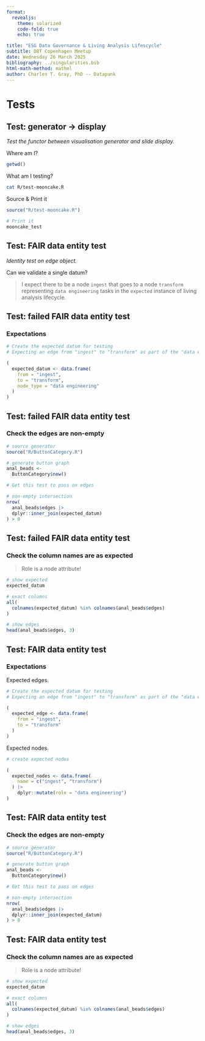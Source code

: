 ```yaml
---
format: 
  revealjs:
    theme: solarized
    code-fold: true
    echo: true

title: "ESG Data Governance & Living Analysis Lifescycle"
subtitle: DBT Copenhagen Meetup
date: Wednesday 26 March 2025
bibliography: ../singularities.bib
html-math-method: mathml
author: Charles T. Gray, PhD -- Datapunk
---
```


# Tests

## Test: generator $\to$ display

*Test the functor between visualisation generator and slide display.*

Where am I? 

```r
getwd()

```

What am I testing?
```bash
cat R/test-mooncake.R

```

Source & Print it
```r

source("R/test-mooncake.R")

# Print it 
mooncake_test
```

## Test: FAIR data entity test

*Identity test on edge object.*

Can we validate a single datum? 

> I expect there to be a node `ingest` that goes to a node `transform` representing `data engineering` tasks in the `expected` instance of living analysis lifecycle.

## Test: failed FAIR data entity test

### Expectations

```r


# Create the expected datum for testing
# Expecting an edge from "ingest" to "transform" as part of the "data engineering" process

(
  expected_datum <- data.frame(
    from = "ingest",
    to = "transform",
    node_type = "data engineering"
  )
)
```

## Test: failed FAIR data entity test

### Check the edges are non-empty

```r


# source generator
source("R/ButtonCategory.R")

# generate button graph
anal_beads <- 
  ButtonCategory$new()

# Get this test to pass on edges

# non-empty intersection
nrow(
  anal_beads$edges |>
  dplyr::inner_join(expected_datum)
) > 0

```

## Test: failed FAIR data entity test

### Check the column names are as expected 

> Role is a node attribute! 


```r


# show expected
expected_datum

# exact columns
all(
  colnames(expected_datum) %in% colnames(anal_beads$edges)
)

# show edges
head(anal_beads$edges, 3)
```

## Test: FAIR data entity test

### Expectations

Expected edges.

```r


# Create the expected datum for testing
# Expecting an edge from "ingest" to "transform" as part of the "data engineering" process

(
  expected_edge <- data.frame(
    from = "ingest",
    to = "transform"
  )
)

```

Expected nodes.

```r
# create expected nodes

(
  expected_nodes <- data.frame(
    name = c("ingest", "transform")
  ) |>
    dplyr::mutate(role = "data engineering")
)

```

## Test: FAIR data entity test

### Check the edges are non-empty

```r


# source generator
source("R/ButtonCategory.R")

# generate button graph
anal_beads <- 
  ButtonCategory$new()

# Get this test to pass on edges

# non-empty intersection
nrow(
  anal_beads$edges |>
  dplyr::inner_join(expected_datum)
) > 0

```

## Test: FAIR data entity test

### Check the column names are as expected 

> Role is a node attribute! 


```r


# show expected
expected_datum

# exact columns
all(
  colnames(expected_datum) %in% colnames(anal_beads$edges)
)

# show edges
head(anal_beads$edges, 3)
```

